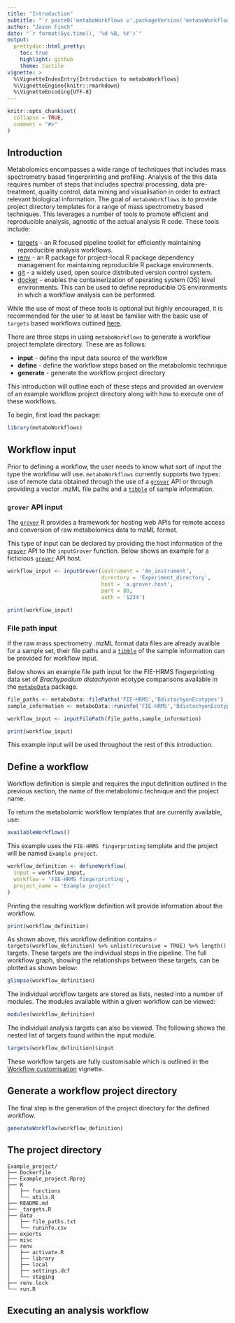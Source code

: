 ```yaml
---
title: "Introduction"
subtitle: "`r paste0('metaboWorkflows v',packageVersion('metaboWorkflows'))`"
author: "Jasen Finch"
date: "`r format(Sys.time(), '%d %B, %Y')`"
output: 
  prettydoc::html_pretty:
    toc: true
    highlight: github
    theme: tactile
vignette: >
  %\VignetteIndexEntry{Introduction to metaboWorkflows}
  %\VignetteEngine{knitr::rmarkdown}
  %\VignetteEncoding{UTF-8}
---
```


```r
knitr::opts_chunk$set(
  collapse = TRUE,
  comment = "#>"
)
```

## Introduction

Metabolomics encompasses a wide range of techniques that includes mass spectrometry based fingerprinting and profiling.
Analysis of the this data requires number of steps that includes spectral processing, data pre-treatment, quality control, data mining and visualisation in order to extract relevant biological information.
The goal of `metaboWorkflows` is to provide project directory templates for a range of mass spectrometry based techniques.
This leverages a number of tools to promote efficient and reproducible analysis, agnostic of the actual analysis R code.
These tools include:

* [targets](https://docs.ropensci.org/targets/) - an R focused pipeline toolkit for efficiently maintaining reproducible analysis workflows.
* [renv](https://rstudio.github.io/renv/) - an R package for project-local R package dependency management for maintaining reproducible R package environments.
* [git](https://git-scm.com/) - a widely used, open source distributed version control system.
* [docker](https://www.docker.com/) - enables the containerization of operating system (OS) level environments. This can be used to define reproducible OS environments in which a workflow analysis can be performed.

While the use of most of these tools is optional but highly encouraged, it is recommended for the user to at least be familiar with the basic use of `targets` based workflows outlined [here](https://books.ropensci.org/targets/walkthrough.html).

There are three steps in using `metaboWorkflows` to generate a workflow project template directory. 
These are as follows:

* **input** - define the input data source of the workflow
* **define** - define the workflow steps based on the metabolomic technique
* **generate** - generate the workflow project directory

This introduction will outline each of these steps and provided an overview of an example workflow project directory along with how to execute one of these workflows.

To begin, first load the package:

```r
library(metaboWorkflows)
```

## Workflow input

Prior to defining a workflow, the user needs to know what sort of input the type the workflow will use.
`metaboWorkflows` currently supports two types: use of remote data obtained through the use of a [`grover`](https://jasenfinch.github.io/grover/) API or through providing a vector .mzML file paths and a [`tibble`](https://tibble.tidyverse.org/) of sample information.

### `grover` API input

The [`grover`](https://jasenfinch.github.io/grover/) R provides a framework for hosting web APIs for remote access and conversion of raw metabolomics data to mzML format.

This type of input can be declared by providing the host information of the [`grover`](https://jasenfinch.github.io/grover/) API to the `inputGrover` function.
Below shows an example for a ficticious [`grover`](https://jasenfinch.github.io/grover/) API host.

```r
workflow_input <- inputGrover(instrument = 'An_instrument',
                              directory = 'Experiment_directory',
                              host = 'a.grover.host',
                              port = 80,
                              auth = '1234')
```

```r
print(workflow_input)
```

### File path input

If the raw mass spectrometry .mzML format data files are already availble for a sample set, their file paths and a [`tibble`](https://tibble.tidyverse.org/) of the sample information can be provided for workflow input.

Below shows an example file path input for the FIE-HRMS fingerprinting data set of *Brachypodium distachyonn* ecotype comparisons available in the [`metaboData`](https://aberhrml.github.io/metaboData/) package.

```r
file_paths <- metaboData::filePaths('FIE-HRMS','BdistachyonEcotypes')
sample_information <- metaboData::runinfo('FIE-HRMS','BdistachyonEcotypes')

workflow_input <- inputFilePath(file_paths,sample_information)
```

```r
print(workflow_input)
```

This example input will be used throughout the rest of this introduction.

## Define a workflow

Workflow definition is simple and requires the input definition outlined in the previous section, the name of the metabolomic technique and the project name.

To return the metabolomic workflow templates that are currently available, use:

```r
availableWorkflows()
```

This example uses the `FIE-HRMS fingerprinting` template and the project will be named `Example project`. 

```r
workflow_definition <- defineWorkflow(
  input = workflow_input,
  workflow = 'FIE-HRMS fingerprinting',
  project_name = 'Example project'
)
```

Printing the resulting workflow definition will provide information about the workflow.

```r
print(workflow_definition)
```

As shown above, this workflow definition contains `r targets(workflow_definition) %>% unlist(recursive = TRUE) %>% length()` targets.
These targets are the individual steps in the pipeline.
The full workflow graph, showing the relationships between these targets, can be plotted as shown below:

```r
glimpse(workflow_definition)
```

The individual workflow targets are stored as lists, nested into a number of modules.
The modules available within a given workflow can be viewed:

```r
modules(workflow_definition)
```

The individual analysis targets can also be viewed.
The following shows the nested list of targets found within the input module.

```r
targets(workflow_definition)$input
```

These workflow targets are fully customisable which is outlined in the [Workflow customisation](customisation.html) vignette.

## Generate a workflow project directory

The final step is the generation of the project directory for the defined workflow.

```r
generateWorkflow(workflow_definition)
```

## The project directory

```
Example_project/
├── Dockerfile
├── Example_project.Rproj
├── R
│   ├── functions
│   └── utils.R
├── README.md
├── _targets.R
├── data
│   ├── file_paths.txt
│   └── runinfo.csv
├── exports
├── misc
├── renv
│   ├── activate.R
│   ├── library
│   ├── local
│   ├── settings.dcf
│   └── staging
├── renv.lock
└── run.R
```

## Executing an analysis workflow

